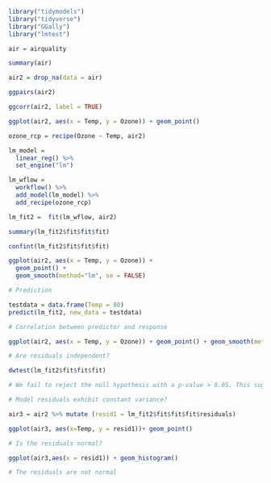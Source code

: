 ```r

library("tidymodels")
library("tidyverse")
library("GGally")
library("lmtest")


```

```r

air = airquality

summary(air)

```


```r


air2 = drop_na(data = air)

```

```r
ggpairs(air2)

ggcorr(air2, label = TRUE)
```


```r

ggplot(air2, aes(x = Temp, y = Ozone)) + geom_point()

```


```r

ozone_rcp = recipe(Ozone ~ Temp, air2)

lm_model = 
  linear_reg() %>% 
  set_engine("lm")

lm_wflow = 
  workflow() %>%
  add_model(lm_model) %>%
  add_recipe(ozone_rcp)

lm_fit2 =  fit(lm_wflow, air2)

summary(lm_fit2$fit$fit$fit)

confint(lm_fit2$fit$fit$fit)

```

```r

ggplot(air2, aes(x = Temp, y = Ozone)) + 
  geom_point() +
  geom_smooth(method="lm", se = FALSE)

```

```r

# Prediction

testdata = data.frame(Temp = 80)
predict(lm_fit2, new_data = testdata)

```

```r

# Correlation between predictor and response

ggplot(air2, aes(x = Temp, y = Ozone)) + geom_point() + geom_smooth(method = "lm", color = "red")

```

```r

# Are residuals independent?

dwtest(lm_fit2$fit$fit$fit)

# We fail to reject the null hypothesis with a p-value > 0.05. This suggests the residuals are likely independent.

```

```r

# Model residuals exhibit constant variance?

air3 = air2 %>% mutate (resid1 = lm_fit2$fit$fit$fit$residuals)

ggplot(air3, aes(x=Temp, y = resid1))+ geom_point()

```

```r


# Is the residuals normal?

ggplot(air3,aes(x = resid1)) + geom_histogram()

# The residuals are not normal
```

